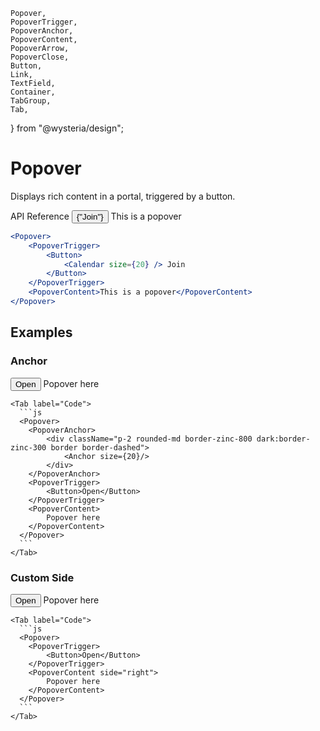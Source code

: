     Popover,
    PopoverTrigger,
    PopoverAnchor,
    PopoverContent,
    PopoverArrow,
    PopoverClose,
    Button,
    Link,
    TextField,
    Container,
    TabGroup,
    Tab,
} from "@wysteria/design";

# Popover

Displays rich content in a portal, triggered by a button.

<Link
    target="_blank"
    link="https://www.radix-ui.com/primitives/docs/components/popover"
>
    API Reference
</Link>

<ComponentPreview>
    <Popover>
        <PopoverTrigger>
            <Button>
                <Calendar size={20} /> {"Join"}
            </Button>
        </PopoverTrigger>
        <PopoverContent>This is a popover</PopoverContent>
    </Popover>
</ComponentPreview>

```jsx copy
<Popover>
    <PopoverTrigger>
        <Button>
            <Calendar size={20} /> Join
        </Button>
    </PopoverTrigger>
    <PopoverContent>This is a popover</PopoverContent>
</Popover>
```

## Examples

### Anchor

  <TabGroup>
    <Tab label="Preview">
      <Container paddingVer="md" gap="sm" justify="space-evenly" align="center" direction="row" style={{minHeight: "5rem"}}>
      <Popover>
        <PopoverAnchor>
            <div className="p-2 rounded-md border-zinc-800 dark:border-zinc-300 border border-dashed">
                <Anchor size={20}/>
            </div>
        </PopoverAnchor>
        <PopoverTrigger>
            <Button>Open</Button>
        </PopoverTrigger>
        <PopoverContent>
            Popover here
        </PopoverContent>
      </Popover>
      </Container>
    </Tab>

    <Tab label="Code">
      ```js
      <Popover>
        <PopoverAnchor>
            <div className="p-2 rounded-md border-zinc-800 dark:border-zinc-300 border border-dashed">
                <Anchor size={20}/>
            </div>
        </PopoverAnchor>
        <PopoverTrigger>
            <Button>Open</Button>
        </PopoverTrigger>
        <PopoverContent>
            Popover here
        </PopoverContent>
      </Popover>
      ```
    </Tab>

  </TabGroup>

### Custom Side 

  <TabGroup>
    <Tab label="Preview">
      <Container paddingVer="md" gap="sm" justify="space-evenly" align="center" direction="row" style={{minHeight: "5rem"}}>
      <Popover>
        <PopoverTrigger>
            <Button>Open</Button>
        </PopoverTrigger>
        <PopoverContent side="right">
            Popover here
        </PopoverContent>
      </Popover>
      </Container>
    </Tab>

    <Tab label="Code">
      ```js
      <Popover>
        <PopoverTrigger>
            <Button>Open</Button>
        </PopoverTrigger>
        <PopoverContent side="right">
            Popover here
        </PopoverContent>
      </Popover>
      ```
    </Tab>

  </TabGroup>
